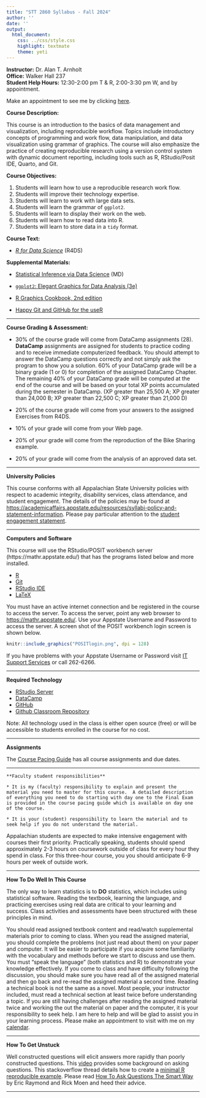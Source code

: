 ```yaml
---
title: "STT 2860 Syllabus - Fall 2024"
author: ''
date: ''
output:
  html_document:
    css: ../css/style.css
    highlight: textmate
    theme: yeti
---
```


**Instructor:**  Dr. Alan T. Arnholt    
**Office:** Walker Hall 237      
**Student Help Hours:** 12:30-2:00 pm T & R, 2:00-3:30 pm W, and by appointment.

Make an appointment to see me by clicking [here](https://calendar.app.google/2UnDLo1n8SBobRv5A).



**Course Description:**  

This course is an introduction to the basics of data management and visualization, including reproducible workflow. Topics include introductory concepts of programming and work flow, data manipulation, and data visualization using grammar of graphics. The course will also emphasize the practice of creating reproducible research using a version control system with dynamic document reporting, including tools such as R, RStudio/Posit IDE, Quarto, and Git.  

**Course Objectives:**

1.  Students will learn how to use a reproducible research work flow.
2.  Students will improve their technology expertise.
3.  Students will learn to work with large data sets.
4.  Students will learn the grammar of `ggplot2`.
5. Students will learn to display their work on the web.
6. Students will learn how to read data into R.
7. Students will learn to store data in a `tidy` format.



**Course Text:**

  - [_R for Data Science_](https://r4ds.hadley.nz/) (R4DS)

  
  
**Supplemental Materials:**

  - [Statistical Inference via Data Science](https://moderndive.com/) (MD)

  - [`ggplot2`: Elegant Graphics for Data Analysis (3e)](https://ggplot2-book.org/)
  
  - [R Graphics Cookbook, 2nd edition](https://r-graphics.org/)
  
  - [Happy Git and GitHub for the useR](https://happygitwithr.com/)
  

________

**Course Grading & Assessment:**

* 30% of the course grade will come from DataCamp assignments (28).  **DataCamp** assignments are assigned for students to practice coding and to receive immediate computerized feedback.  You should attempt to answer the DataCamp questions correctly and not simply ask the program to show you a solution. 60% of your DataCamp grade will be a binary grade (1 or 0) for completion of the assigned DataCamp Chapter.  The remaining 40% of your DataCamp grade will be computed at the end of the course and will be based on your total XP points accumulated during the semester in DataCamp.  (XP greater than 25,500 A; XP greater than 24,000 B; XP greater than 22,500 C; XP greater than 21,000 D) 

* 20% of the course grade will come from your answers to the assigned Exercises from R4DS.

* 10% of your grade will come from your Web page.

* 20% of your grade will come from the reproduction of the Bike Sharing example.

* 20% of your grade will come from the analysis of an approved data set.


________

**University Policies**

This course conforms with all Appalachian State University policies with respect to academic integrity, disability services, class attendance, and student engagement.  The details of the policies may be found at <https://academicaffairs.appstate.edu/resources/syllabi-policy-and-statement-information>.  Please pay particular attention to the [student engagement statement](https://academicaffairs.appstate.edu/sites/academicaffairs.appstate.edu/files/gerber_resolution_student_workload_removed_approved_statement_per_mmccoughy_and_sedwards.pdf).

________

**Computers and Software**

This course will use the RStudio/POSIT workbench server  (https://mathr.appstate.edu/) that has the programs listed below and more installed.

* [R](https://cran.r-project.org) 
* [Git](https://git-scm.com/downloads) 
* [RStudio IDE](https://posit.co/downloads/)
* [LaTeX](https://www.ctan.org/starter)

You must have an active internet connection and be registered in the course to access the server. To access the server, point any web browser to <https://mathr.appstate.edu/>.  Use your Appstate Username and Password to access the server.  A screen shot of the POSIT workbench login screen is shown below.


```r
knitr::include_graphics("POSITlogin.png", dpi = 128)
```

If you have problems with your Appstate Username or Password visit [IT Support Services](http://support.appstate.edu/) or call 262-6266.

__________

**Required Technology**

* [RStudio Server](https://mathr.appstate.edu/)
* [DataCamp](https://www.datacamp.com/)
* [GitHub](https://github.com/)
* [Github Classroom Repository](https://github.com/STT2860-FALL2024)


Note: All technology used in the class is either open source (free) or will be accessible to students enrolled in the course for no cost.

___________

**Assignments**

The [Course Pacing Guide](../CoursePacing/CoursePacingF2024.html) has all course assignments and due dates.

____________

```block
**Faculty student responsibilities**

* It is my (faculty) responsibility to explain and present the material you need to master for this course.  A detailed description of everything you need to do starting with day one to the Final Exam is provided in the course pacing guide which is available on day one of the course.

* It is your (student) responsibility to learn the material and to seek help if you do not understand the material.  
```

Appalachian students are expected to make intensive engagement with courses their first priority. Practically speaking, students should spend approximately 2-3 hours on coursework outside of class for every hour they spend in class. For this three-hour course, you you should anticipate 6-9 hours per week of outside work.

________________

**How To Do Well In This Course**

The only way to learn statistics is to **DO** statistics, which includes using statistical software. Reading the textbook, learning the language, and practicing exercises using real data are critical to your learning and success. Class activities and assessments have been structured with these principles in mind.


You should read assigned textbook content and read/watch supplemental materials prior to coming to class.  When you read the assigned material, you should complete the problems (not just read about them) on your paper and computer. It will be easier to participate if you acquire some familiarity with the vocabulary and methods before we start to discuss and use them. You must “speak the language” (both statistics and R) to demonstrate your knowledge effectively.  If you come to class and have difficulty following the discussion, you should make sure you have read all of the assigned material and then go back and re-read the assigned material a second time.  Reading a technical book is not the same as a novel.  Most people, your instructor included, must read a technical section at least twice before understanding a topic.  If you are still having challenges after reading the assigned material twice and working the out the material on paper and the computer, it is your responsibility to seek help.  I am here to help and will be glad to assist you in your learning process.  Please make an appointment to visit with me on my [calendar](https://calendar.app.google/FS1gx8qdFUkN6Z9Y8). 


_____________________________________________

**How To Get Unstuck**

Well constructed questions will elicit answers more rapidly than poorly constructed questions.  This [video](https://www.youtube.com/watch?v=ZFaWxxzouCY&list=PLjTlxb-wKvXNSDfcKPFH2gzHGyjpeCZmJ&index=3) provides some background on asking questions.  This stackoverflow thread details how to create a [minimal R reproducible example](http://stackoverflow.com/questions/5963269/how-to-make-a-great-r-reproducible-example/5963610#5963610). Please read [How To Ask Questions The Smart Way](http://www.catb.org/~esr/faqs/smart-questions.html) by Eric Raymond and Rick Moen and heed their advice.

____________